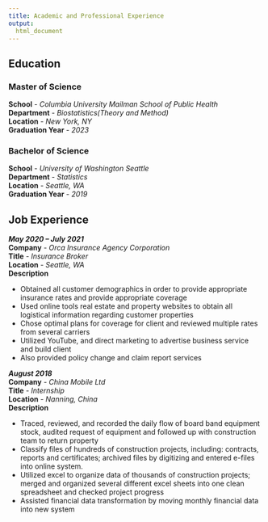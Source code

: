 ```yaml
---
title: Academic and Professional Experience
output: 
  html_document 
---
```



## Education

### Master of Science
**School** - *Columbia University Mailman School of Public Health*\
**Department** - *Biostatistics(Theory and Method)*\
**Location** - *New York, NY*\
**Graduation Year** - *2023*\

### Bachelor of Science
**School** - *University of Washington Seattle*\
**Department** - *Statistics*\
**Location** - *Seattle, WA*\
**Graduation Year** - *2019*\

## Job Experience 
***May 2020 – July 2021***\
**Company** - *Orca Insurance Agency Corporation*\
**Title** - *Insurance Broker*\
**Location** - *Seattle, WA*\
**Description**\

* Obtained all customer demographics in order to provide appropriate insurance rates and provide appropriate coverage
* Used online tools real estate and property websites to obtain all logistical information regarding customer properties 
* Chose optimal plans for coverage for client and reviewed multiple rates from several carriers 
* Utilized YouTube, and direct marketing to advertise business service and build client 
* Also provided policy change and claim report services\


***August 2018***\
**Company** - *China Mobile Ltd*\
**Title** - *Internship*\
**Location** - *Nanning, China*\
**Description**\

*	Traced, reviewed, and recorded the daily flow of board band equipment stock, audited request of equipment and followed up with construction team to return property
* Classify files of hundreds of construction projects, including: contracts, reports and certificates; archived files by digitizing and entered e-files into online system.  
*	Utilized excel to organize data of thousands of construction projects; merged and organized several different excel sheets into one clean spreadsheet and checked project progress
*	Assisted financial data transformation by moving monthly financial data into new system\


